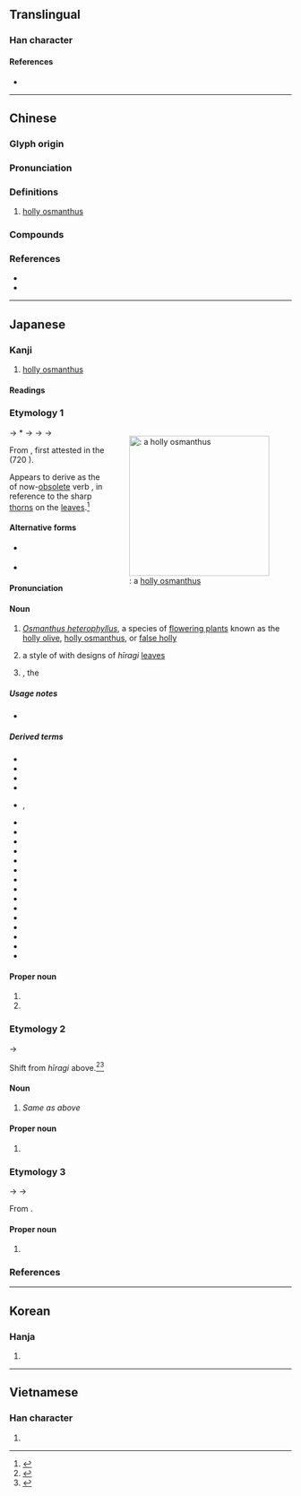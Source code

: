 {{character info/new}}
==Translingual==

===Han character===
{{Han char|rn=75|rad=木|as=05|sn=9|four=47933|canj=DHEY|ids=⿰木冬}}

====References====
* {{Han ref|kx=0518.150|dkj=14610|dj=0906.160|hdz=21187.030|uh=67CA|ud=26570|bh=CF60|bd=53088}}

----

==Chinese==
{{zh-forms}}
{{zh-wp|zh:柊树|en:Osmanthus heterophyllus}}

===Glyph origin===
{{Han etym}}

===Pronunciation===
{{zh-pron
|m=zhōng
|c=zung1,dung1
|mc=y
|oc=y
|cat=n
}}

===Definitions===
{{zh-hanzi}}

# [[holly osmanthus]]

===Compounds===
{{zh-der|柊樹|柊楑}}

===References===
* {{R:twedu|C05078}}
* {{R:yue:mfccd}}

----

==Japanese==

===Kanji===
{{ja-kanji|grade=|rs=木05}}

# [[holly osmanthus]] {{gl|''[[Osmanthus heterophyllus]]''}}

====Readings====
{{ja-readings
|goon=しゅ<しゆ
|kanon=しゅう<しゆう
|kun=ひ.いらぎ-<ひひらぎ-
|nanori=くき, とう, ひ, ひ.い<ひひ, ひで, ひら, ふき, らぎ
}}

===Etymology 1===
<div style="float:right;">
{{wp|lang=ja|ヒイラギ}}
{{wp|Osmanthus heterophyllus}}
[[File:Osmanthus heterophyllus.jpg|thumb|250px|alt=Osmanthus heterophyllus|{{m|ja||柊|tr=hīragi}}: a [[holly osmanthus]]]]
</div>
{{ja-kanjitab|yomi=k|ひいらぎ}}

{{IPAfont|⟨pi<sub>1</sub>pi<sub>1</sub>ra ki<sub>2</sub>⟩}} → *{{IPAchar|/pʲipʲiraɡʷi/}} → {{IPAchar|/fifiraɡi/}} → {{IPAchar|/hiwiraɡi/}} → {{IPAchar|/hiːraɡi/}}

From {{inh|ja|ojp|sort=ひいらぎ|-}}, first attested in the ''{{w|Kojiki}}'' (720 {{CE}}).

Appears to derive as the {{m|ja|連用形||tr=ren'yōkei|continuative or stem form}} of now-[[obsolete]] verb {{m|ja|疼ぐ||tr=hīragu|to [[hurt]] with a [[stinging]] [[pain]]}}, in reference to the sharp [[thorn]]s on the [[leaf|leaves]].<ref name="KDJ">{{R:Kokugo Dai Jiten}}</ref>

{{rfe|ja|extend for "spotnape ponyfish" sense}}

====Alternative forms====
* {{sense|holly osmanthus}} {{ja-l|疼木}}
* {{sense|spotnape ponyfish}} {{ja-l|鮗}}

====Pronunciation====
{{ja-pron|yomi=k|ひいらぎ|acc=1|acc_ref=DJR}}

====Noun====
{{ja-noun|ひいらぎ|ヒイラギ|hhira=ひひらぎ|hkata=ヒヒラギ}}

# ''[[Osmanthus heterophyllus]]'', a species of [[flowering plant]]s known as the [[holly olive]], [[holly osmanthus]], or [[false holly]]
#: {{hyper|ja|木犀|tr=mokusei}}
# a style of {{m|ja|家紋|tr=kamon||[[family]] [[crest]]}} with designs of ''hīragi'' [[leaf|leaves]]
# {{taxlink|Nuchequula nuchalis|species|ver=181026}}, the {{vern|spotnape ponyfish}}
#: {{hyper|ja|鱸|tr=suzuki}}

=====Usage notes=====
* {{U:ja:biology|ヒイラギ}}

=====Derived terms=====
{{der-top}}
* {{ja-r|柊%鰯|ひ.いらぎ%-いわし|[[sardine]] and holly [[charm]]}}
* {{ja-r|柊%樫|ヒ.イラギ%ガシ}}
* {{ja-r|柊%崎|^ひ.いらぎ%さき}}
* {{ja-r|柊 挿す|ひ.いらぎ さす}}
* {{ja-r|柊%沢|^ひ.いらぎ%さわ|rom=-}}, {{ja-r|柊%澤|^ひ.いらぎ%さわ}}
* {{ja-r|柊%澤|^ひ.いらぎ%ざわ}}
* {{ja-r|柊%草|ヒ.イラギ%ソウ|{{taxlink|Ajuga incisa|species|ver=181026}}}}
* {{ja-r|柊 冬青|ヒ.イラギ ソヨゴ}}
* {{ja-r|柊 連朶|ヒ.イラギ デンダ}}
* {{ja-r|柊%菜|ヒ.イラギ%ナ|[[mizuna]]}}
* {{ja-r|柊 南天|ヒ.イラギ ナンテン|{{taxlink|Mahonia japonica|species|ver=181026}}}}
* {{ja-r|柊%野|^ひ.いらぎ%の}}
* {{ja-r|柊%原|^ひ.いらぎ%はら}}
* {{ja-r|柊 木犀|ヒ.イラギ モクセイ}}
* {{ja-r|柊%本|^ひ.いらぎ%もと}}
* {{ja-r|柊%黐|ヒ.イラギ%モチ}}
* {{ja-r|柊%山|^ひ.いらぎ%やま}}
* {{ja-r|支那 柊|^シナ ヒ.イラギ}}
* {{ja-r|西洋%柊|セイヨウ% ヒ.イラギ}}
* {{ja-r|斑%入 柊|フ%イリ ヒ.イラギ}}
{{der-bottom}}

====Proper noun====
{{ja-pos|proper|ひいらぎ|hhira=ひひらぎ}}

# {{given name|ja|sort=ひいらぎ|A=a|female}}
# {{surname|ja|sort=ひいらぎ|A=a|nodot=1}}

===Etymology 2===
{{ja-kanjitab|yomi=irr|ひらぎ}}

{{IPAchar|/hiːraɡi/}} → {{IPAchar|/hiraɡi/}}

Shift from ''hīragi'' above.<ref name="DJS">{{R:Daijisen}}</ref><ref name="KDJ">{{R:Kokugo Dai Jiten}}</ref>

====Noun====
{{ja-noun|ひらぎ|ヒラギ}}

# ''Same as'' {{m|ja||ひいらぎ|tr=hīragi}} ''above''

====Proper noun====
{{ja-pos|proper|ひらぎ}}

# {{surname|ja|sort=ひらぎ|A=a|nodot=1}}

===Etymology 3===
{{ja-kanjitab|yomi=kanon|しゅう}}

{{IPAchar|/t͡ɕɨu/}} → {{IPAchar|/ɕʲuː/}} → {{IPAchar|/ɕuː/}}

From {{der|ja|ltc|sort=しゅう|-}} {{ltc-l|柊}}.

====Proper noun====
{{ja-pos|proper|しゅう}}

# {{given name|ja|sort=しゅう|A=a|female}}

===References===
<references/>

----

==Korean==

===Hanja===
{{ko-hanja|hangeul=종|eumhun=|rv=jong|mr=chong|y=cong}}

# {{rfdef|ko|sort=木05}}

----

==Vietnamese==

===Han character===
{{vi-hantu|rs=木05|[[dông]]}}

# {{rfdef|vi|sort=木05}}
